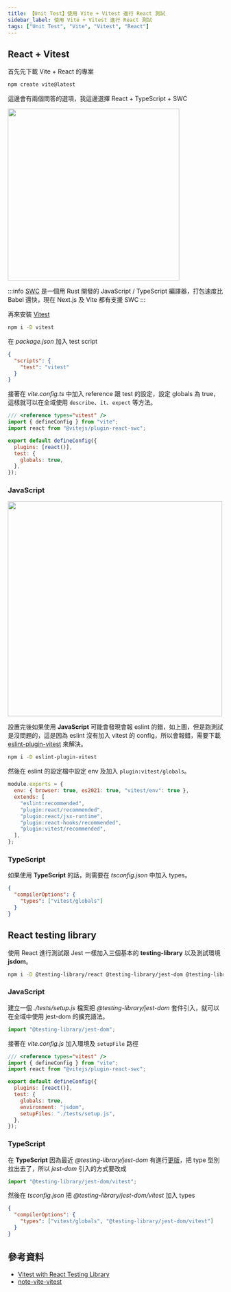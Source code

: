 ```yaml
---
title: 【Unit Test】使用 Vite + Vitest 進行 React 測試
sidebar_label: 使用 Vite + Vitest 進行 React 測試
tags: ["Unit Test", "Vite", "Vitest", "React"]
---
```



## React + Vitest

首先先下載 Vite + React 的專案

```bash
npm create vite@latest
```

這邊會有兩個問答的選項，我這邊選擇 React + TypeScript + SWC

<Img src={image_1} width='400px' />

:::info
[SWC](https://swc.rs/) 是一個用 Rust 開發的 JavaScript / TypeScript 編譯器，打包速度比 Babel 還快，現在 Next.js 及 Vite 都有支援 SWC
:::

再來安裝 [Vitest](https://vitest.dev/)

```bash
npm i -D vitest
```

在 _package.json_ 加入 test script

```json title='package.json'
{
  "scripts": {
    "test": "vitest"
  }
}
```

接著在 _vite.config.ts_ 中加入 reference 跟 test 的設定，設定 globals 為 true，這樣就可以在全域使用 `describe`、`it`、`expect` 等方法。

```js {1,7-9} title='vite.config.ts'
/// <reference types="vitest" />
import { defineConfig } from "vite";
import react from "@vitejs/plugin-react-swc";

export default defineConfig({
  plugins: [react()],
  test: {
    globals: true,
  },
});
```

### JavaScript

<Img src={image_2} width='500px' />

設置完後如果使用 **JavaScript** 可能會發現會報 eslint 的錯，如上圖，但是跑測試是沒問題的，這是因為 eslint 沒有加入 vitest 的 config，所以會報錯，需要下載 [eslint-plugin-vitest](https://www.npmjs.com/package/eslint-plugin-vitest) 來解決。

```bash
npm i -D eslint-plugin-vitest
```

然後在 eslint 的設定檔中設定 env 及加入 `plugin:vitest/globals`。

```js {2,8} title='.eslintrc.cjs'
module.exports = {
  env: { browser: true, es2021: true, "vitest/env": true },
  extends: [
    "eslint:recommended",
    "plugin:react/recommended",
    "plugin:react/jsx-runtime",
    "plugin:react-hooks/recommended",
    "plugin:vitest/recommended",
  ],
};
```

### TypeScript

如果使用 **TypeScript** 的話，則需要在 _tsconfig.json_ 中加入 types。

```json {3} title='tsconfig.json'
{
  "compilerOptions": {
    "types": ["vitest/globals"]
  }
}
```

## React testing library

使用 React 進行測試跟 Jest 一樣加入三個基本的 **testing-library** 以及測試環境 **jsdom**。

```bash
npm i -D @testing-library/react @testing-library/jest-dom @testing-library/user-event jsdom
```

### JavaScript

建立一個 _./tests/setup.js_ 檔案把 _@testing-library/jest-dom_ 套件引入，就可以在全域中使用 jest-dom 的擴充語法。

```js title='./tests/setup.js'
import "@testing-library/jest-dom";
```

接著在 _vite.config.js_ 加入環境及 `setupFile` 路徑

```js {9-10} title='vite.config.js'
/// <reference types="vitest" />
import { defineConfig } from "vite";
import react from "@vitejs/plugin-react-swc";

export default defineConfig({
  plugins: [react()],
  test: {
    globals: true,
    environment: "jsdom",
    setupFiles: "./tests/setup.js",
  },
});
```

### TypeScript

在 **TypeScript** 因為最近 _@testing-library/jest-dom_ 有進行[更版](https://github.com/testing-library/jest-dom/releases/tag/v6.0.0)，把 type 型別拉出去了，所以 _jest-dom_ 引入的方式要改成

```js title='./tests/setup.ts'
import "@testing-library/jest-dom/vitest";
```

然後在 _tsconfig.json_ 把 _@testing-library/jest-dom/vitest_ 加入 types

```json title='tsconfig.json'
{
  "compilerOptions": {
    "types": ["vitest/globals", "@testing-library/jest-dom/vitest"]
  }
}
```

## 參考資料

- [Vitest with React Testing Library](https://www.robinwieruch.de/vitest-react-testing-library/)
- [note-vite-vitest](https://pjchender.dev/npm/note-vite-vitest/)
